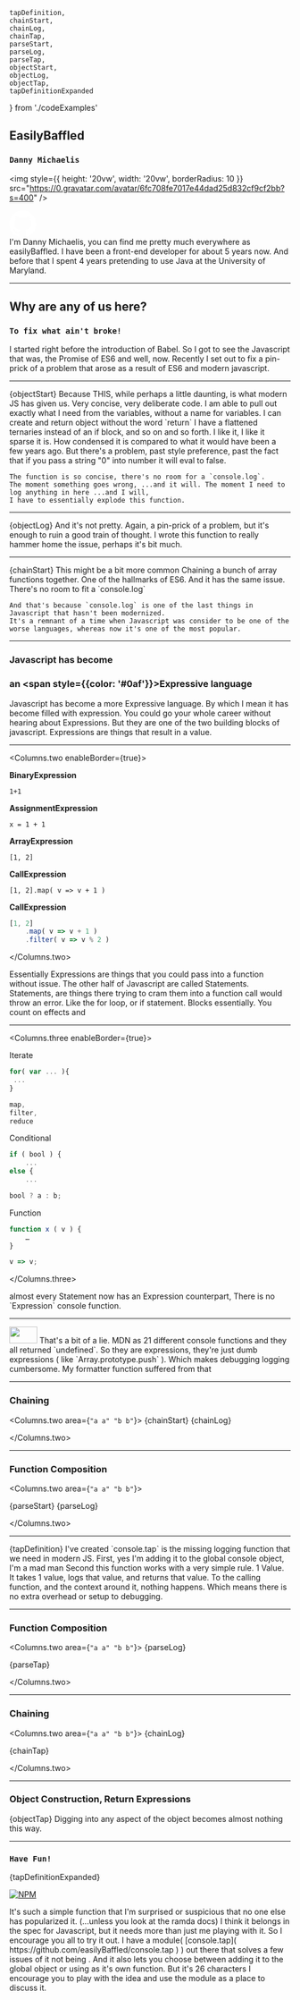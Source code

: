    tapDefinition,
    chainStart,
    chainLog,
    chainTap,
    parseStart,
    parseLog,
    parseTap,
    objectStart,
    objectLog,
    objectTap,
    tapDefinitionExpanded
} from './codeExamples'


## EasilyBaffled

### `Danny Michaelis`

<img
    style={{
        height: '20vw',
        width: '20vw',
        borderRadius: 10
    }}
    src="https://0.gravatar.com/avatar/6fc708fe7017e44dad25d832cf9cf2bb?s=400"
/>

<div style={{ margin: '2vw' }}>
    <a href="https://github.com/easilyBaffled/tap-talk">
        <svg
            xmlns="http://www.w3.org/2000/svg"
            version="1.1"
            x="0px"
            y="0px"
            height="5vw"
            width="5vw"
            viewBox="0 0 438.549 438.549"
        >
            <path
                fill="#fff"
                d="M409.132,114.573c-19.608-33.596-46.205-60.194-79.798-79.8C295.736,15.166,259.057,5.365,219.271,5.365   c-39.781,0-76.472,9.804-110.063,29.408c-33.596,19.605-60.192,46.204-79.8,79.8C9.803,148.168,0,184.854,0,224.63   c0,47.78,13.94,90.745,41.827,128.906c27.884,38.164,63.906,64.572,108.063,79.227c5.14,0.954,8.945,0.283,11.419-1.996   c2.475-2.282,3.711-5.14,3.711-8.562c0-0.571-0.049-5.708-0.144-15.417c-0.098-9.709-0.144-18.179-0.144-25.406l-6.567,1.136   c-4.187,0.767-9.469,1.092-15.846,1c-6.374-0.089-12.991-0.757-19.842-1.999c-6.854-1.231-13.229-4.086-19.13-8.559   c-5.898-4.473-10.085-10.328-12.56-17.556l-2.855-6.57c-1.903-4.374-4.899-9.233-8.992-14.559   c-4.093-5.331-8.232-8.945-12.419-10.848l-1.999-1.431c-1.332-0.951-2.568-2.098-3.711-3.429c-1.142-1.331-1.997-2.663-2.568-3.997   c-0.572-1.335-0.098-2.43,1.427-3.289c1.525-0.859,4.281-1.276,8.28-1.276l5.708,0.853c3.807,0.763,8.516,3.042,14.133,6.851   c5.614,3.806,10.229,8.754,13.846,14.842c4.38,7.806,9.657,13.754,15.846,17.847c6.184,4.093,12.419,6.136,18.699,6.136   c6.28,0,11.704-0.476,16.274-1.423c4.565-0.952,8.848-2.383,12.847-4.285c1.713-12.758,6.377-22.559,13.988-29.41   c-10.848-1.14-20.601-2.857-29.264-5.14c-8.658-2.286-17.605-5.996-26.835-11.14c-9.235-5.137-16.896-11.516-22.985-19.126   c-6.09-7.614-11.088-17.61-14.987-29.979c-3.901-12.374-5.852-26.648-5.852-42.826c0-23.035,7.52-42.637,22.557-58.817   c-7.044-17.318-6.379-36.732,1.997-58.24c5.52-1.715,13.706-0.428,24.554,3.853c10.85,4.283,18.794,7.952,23.84,10.994   c5.046,3.041,9.089,5.618,12.135,7.708c17.705-4.947,35.976-7.421,54.818-7.421s37.117,2.474,54.823,7.421l10.849-6.849   c7.419-4.57,16.18-8.758,26.262-12.565c10.088-3.805,17.802-4.853,23.134-3.138c8.562,21.509,9.325,40.922,2.279,58.24   c15.036,16.18,22.559,35.787,22.559,58.817c0,16.178-1.958,30.497-5.853,42.966c-3.9,12.471-8.941,22.457-15.125,29.979   c-6.191,7.521-13.901,13.85-23.131,18.986c-9.232,5.14-18.182,8.85-26.84,11.136c-8.662,2.286-18.415,4.004-29.263,5.146   c9.894,8.562,14.842,22.077,14.842,40.539v60.237c0,3.422,1.19,6.279,3.572,8.562c2.379,2.279,6.136,2.95,11.276,1.995   c44.163-14.653,80.185-41.062,108.068-79.226c27.88-38.161,41.825-81.126,41.825-128.906   C438.536,184.851,428.728,148.168,409.132,114.573z"
            />
        </svg>
    </a>
</div>

<Notes>
    I'm Danny Michaelis, you can find me pretty much everywhere as easilyBaffled.
    I have been a front-end developer for about 5 years now. And before that I spent 4 years pretending to use Java at the University of Maryland.
</Notes>

---

## Why are any of us here?

### `To fix what ain't broke!`

<Notes>
    I started right before the introduction of Babel. So I got to see the Javascript that was, the Promise of ES6 and well, now.
    Recently I set out to fix a pin-prick of a problem that arose as a result of ES6 and modern javascript.
</Notes>

---

<Grid>
    <Js>{objectStart}</Js>
</Grid>
<Notes>
    Because THIS, while perhaps a little daunting, is what modern JS has given us.
    Very concise, very deliberate code.
    I am able to pull out exactly what I need from the variables, without a name for variables.
    I can create and return object without the word `return`
    I have a flattened ternaries instead of an if block, and so on and so forth.
    I like it, I like it sparse it is. How condensed it is compared to what it would have been a few years ago.
    But there's a problem, past style preference, past the fact that if you pass a string "0" into number it will eval to false.

    The function is so concise, there's no room for a `console.log`.
    The moment something goes wrong, ...and it will. The moment I need to log anything in here ...and I will,
    I have to essentially explode this function.
</Notes>

---

<Grid>
    <Js>{objectLog}</Js>
</Grid>

<Notes>
    And it's not pretty.
    Again, a pin-prick of a problem, but it's enough to ruin a good train of thought.
    I wrote this function to really hammer home the issue, perhaps it's bit much.
</Notes>

---

<Grid>
    <Js>{chainStart}</Js>
</Grid>

<Notes>
    This might be a bit more common
    Chaining a bunch of array functions together. One of the hallmarks of ES6.
    And it has the same issue. There's no room to fit a `console.log`

    And that's because `console.log` is one of the last things in Javascript that hasn't been modernized.
    It's a remnant of a time when Javascript was consider to be one of the worse languages, whereas now it's one of the most popular.
</Notes>

---

### Javascript has become
### an <span style={{color: '#0af'}}>Expressive</span> language

<Notes>
    Javascript has become a more Expressive language. By which I mean it has become filled with expression.
    You could go your whole career without hearing about Expressions.
    But they are one of the two building blocks of javascript.
    Expressions are things that result in a value.
</Notes>

---

<Columns.two enableBorder={true}>

**BinaryExpression**

`1+1`

**AssignmentExpression**

`x = 1 + 1`

**ArrayExpression**

`[1, 2]`

**CallExpression**

`[1, 2].map( v => v + 1 )`

**CallExpression**

```js
[1, 2]
    .map( v => v + 1 )
    .filter( v => v % 2 )
```

</Columns.two>

<Notes>
    Essentially Expressions are things that you could pass into a function without issue.
    The other half of Javascript are called Statements.
    Statements, are things there trying to cram them into a function call would throw an error.
    Like the for loop, or if statement. Blocks essentially.
    You count on effects and
</Notes>

---


<Columns.three enableBorder={true}>

Iterate

```js
for( var ... ){
 ...
}
```

```js
map,
filter,
reduce
```

Conditional

```js
if ( bool ) {
    ...
else {
    ...
```

```js
bool ? a : b;
```

Function

```js
function x ( v ) {
    …
}
```

```js
v => v;
```
</Columns.three>

<Notes>
almost every Statement now has an Expression counterpart,
There is no `Expression` console function.
</Notes>

---

<Image width="50vw" height="30vh" src="chrome-console.png"/>

<Notes>
That's a bit of a lie.
MDN as 21 different console functions and they all returned `undefined`.
So they are expressions, they're just dumb expressions ( like `Array.prototype.push` ).
Which makes debugging logging cumbersome.
My formatter function suffered from that
</Notes>

---

### Chaining

<Columns.two area={`"a a" "b b"`}>
<Js>
    {chainStart}
</Js>
<Js>
    {chainLog}
</Js>

</Columns.two>

---

### Function Composition

<Columns.two area={`"a a" "b b"`}>

<Js>
    {parseStart}
</Js>
<Js>
    {parseLog}
</Js>

</Columns.two>

---

<Grid>
    <Js>
        {tapDefinition}
    </Js>
</Grid>
<Notes>
I've created `console.tap` is the missing logging function that we need in modern JS.
First, yes I'm adding it to the global console object, I'm a mad man
Second this function works with a very simple rule. 1 Value. It takes 1 value, logs that value, and returns that value.
To the calling function, and the context around it, nothing happens. Which means there is no extra overhead or setup to debugging.
</Notes>

---

### Function Composition

<Columns.two area={`"a a" "b b"`}>
<Js>
    {parseLog}
</Js>

<Js>
    {parseTap}
</Js>

</Columns.two>

---

### Chaining

<Columns.two area={`"a a" "b b"`}>
<Js>
    {chainLog}
</Js>

<Js>
    {chainTap}
</Js>

</Columns.two>

---

### Object Construction, Return Expressions

<Grid>
<Js>{objectTap}</Js>
    </Grid>
<Notes>
    Digging into any aspect of the object becomes almost nothing this way.
</Notes>

---

### `Have Fun!`
<Grid>
    <Js>
        {tapDefinitionExpanded}
    </Js>
</Grid>

<br/>

[![NPM](https://nodei.co/npm/console.tap.png)](https://nodei.co/npm/console.tap/)

<Notes>
    It's such a simple function that I'm surprised or suspicious that no one else has popularized it.
    (...unless you look at the ramda docs)
    I think it belongs in the spec for Javascript, but it needs more than just me playing with it.
    So I encourage you all to try it out.
    I have a module( [console.tap]( https://github.com/easilyBaffled/console.tap ) ) out there that solves a few issues of it not being .
    And it also lets you choose between adding it to the global object or using as it's own function.
    But it's 26 characters I encourage you to play with the idea and use the module as a place to discuss it.
</Notes>
